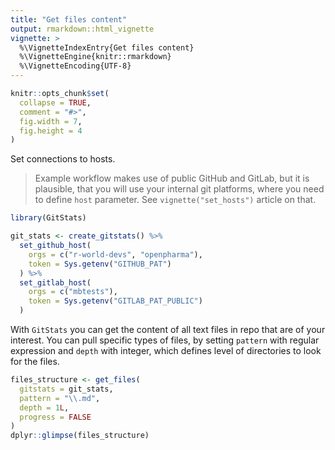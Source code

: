 ```yaml
---
title: "Get files content"
output: rmarkdown::html_vignette
vignette: >
  %\VignetteIndexEntry{Get files content}
  %\VignetteEngine{knitr::rmarkdown}
  %\VignetteEncoding{UTF-8}
---
```


```r
knitr::opts_chunk$set(
  collapse = TRUE,
  comment = "#>",
  fig.width = 7,
  fig.height = 4
)
```

Set connections to hosts.

> Example workflow makes use of public GitHub and GitLab, but it is plausible, that you will use your internal git platforms, where you need to define `host` parameter. See `vignette("set_hosts")` article on that.

```r
library(GitStats)

git_stats <- create_gitstats() %>%
  set_github_host(
    orgs = c("r-world-devs", "openpharma"),
    token = Sys.getenv("GITHUB_PAT")
  ) %>%
  set_gitlab_host(
    orgs = c("mbtests"),
    token = Sys.getenv("GITLAB_PAT_PUBLIC")
  )
```

With `GitStats` you can get the content of all text files in repo that are of your interest. You can pull specific types of files, by setting `pattern` with regular expression and `depth` with integer, which defines level of directories to look for the files.

```r
files_structure <- get_files(
  gitstats = git_stats,
  pattern = "\\.md",
  depth = 1L,
  progress = FALSE
)
dplyr::glimpse(files_structure)
```
